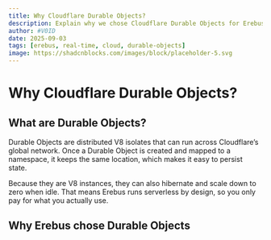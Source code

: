 ```yaml
---
title: Why Cloudflare Durable Objects?
description: Explain why we chose Cloudflare Durable Objects for Erebus
author: #V0ID
date: 2025-09-03
tags: [erebus, real-time, cloud, durable-objects]
image: https://shadcnblocks.com/images/block/placeholder-5.svg
---
```


# Why Cloudflare Durable Objects?

## What are Durable Objects?

Durable Objects are distributed V8 isolates that can run across Cloudflare’s global network. Once a Durable Object is created and mapped to a namespace, it keeps the same location, which makes it easy to persist state.  

Because they are V8 instances, they can also hibernate and scale down to zero when idle. That means Erebus runs serverless by design, so you only pay for what you actually use.  

## Why Erebus chose Durable Objects
